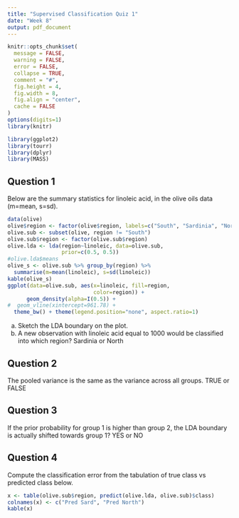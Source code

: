 ```yaml
---
title: "Supervised Classification Quiz 1"
date: "Week 8"
output: pdf_document
---
```


```r
knitr::opts_chunk$set(
  message = FALSE,
  warning = FALSE,
  error = FALSE, 
  collapse = TRUE,
  comment = "#",
  fig.height = 4,
  fig.width = 8,
  fig.align = "center",
  cache = FALSE
)
options(digits=1)
library(knitr)
```

```r
library(ggplot2)
library(tourr)
library(dplyr)
library(MASS)
```

## Question 1

Below are the summary statistics for linoleic acid, in the olive oils data (m=mean, s=sd).

```r
data(olive)
olive$region <- factor(olive$region, labels=c("South", "Sardinia", "North"))
olive.sub <- subset(olive, region != "South")
olive.sub$region <- factor(olive.sub$region)
olive.lda <- lda(region~linoleic, data=olive.sub, 
                 prior=c(0.5, 0.5))
#olive.lda$means
olive_s <- olive.sub %>% group_by(region) %>%
  summarise(m=mean(linoleic), s=sd(linoleic))
kable(olive_s)
ggplot(data=olive.sub, aes(x=linoleic, fill=region,
                           color=region)) + 
      geom_density(alpha=I(0.5)) +
#  geom_vline(xintercept=961.78) +
  theme_bw() + theme(legend.position="none", aspect.ratio=1)
```

a. Sketch the LDA boundary on the plot.
b. A new observation with linoleic acid equal to 1000 would be classified into which region? Sardinia or North

## Question 2

The pooled variance is the same as the variance across all groups. TRUE or FALSE

## Question 3

If the prior probability for group 1 is higher than group 2, the LDA boundary is actually shifted towards group 1? YES or NO

## Question 4

Compute the classification error from the tabulation of true class vs predicted class below. 

```r
x <- table(olive.sub$region, predict(olive.lda, olive.sub)$class)
colnames(x) <- c("Pred Sard", "Pred North")
kable(x)
```

